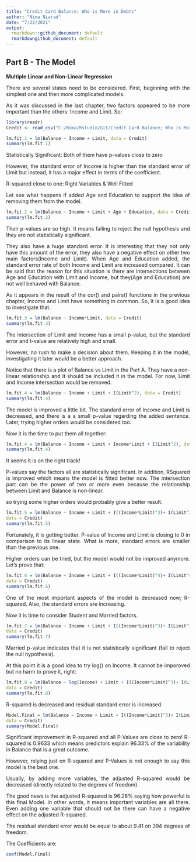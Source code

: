 ```yaml
---
title: "Credit Card Balance; Who is More in Debts"
author: "Nima Niarad"
date: "7/22/2021"
output:
  rmarkdown::github_document: default
  rmarkdowngithub_document: default
---
```


<style> body {text-align: justify} </style> <!-- Justify text. -->

## Part B - The Model

**Multiple Linear and Non-Linear Regression**


There are several states need to be considered. First, beginning with the simplest one and then more complicated models.


As it was discussed in the last chapter, two factors appeared to be more important than the others: Income and Limit. So: 

```r
library(readr)
Credit <- read_csv("C:/Nima/Rstudio/Git/Credit Card Balance; Who is More in Debts/Credit-Card-Balance--Who-is-More-in-Debts-/Credit.csv")
```

```r
lm.fit.1 = lm(Balance ~ Income + Limit, data = Credit)
summary(lm.fit.1)
```

Statistically Significant: Both of them have p-values close to zero

However, the standard error of Income is higher than the standard error of Limit but instead, it has a major effect in
terms of the coefficient. 

R-squared close to one: Right Variables & Well Fitted


Let see what happens if added Age and Education to support the idea of removing them from the model. 

```r
lm.fit.2 = lm(Balance ~ Income + Limit + Age + Education, data = Credit)
summary(lm.fit.2)
```

Their p-values are so high. It means failing to reject the null hypothesis and they are not statistically
significant. 

They also have a huge standard error. It is interesting that they not only have this amount of
the error, they also have a negative effect on other  two main factors(Income and Limit). When Age
and Education added, the standard error rate of both Income and Limit are increased compared. It can be said that the reason for this situation is there are intersections between Age and Education with Limit and Income, but they(Age and Education) are not well behaved with Balance.

As it appears in the result of the cor() and pairs() functions in the previous chapter, Income and Limit have
something in common. So, it is a good idea to investigate that.

```r
lm.fit.3 = lm(Balance ~ Income*Limit, data = Credit)
summary(lm.fit.3)
```

The intersection of Limit and Income has a small p-value, but the standard error and t-value
are relatively high and small. 

However, no rush to make a decision about them. Keeping it in the model, investigating it later would be a better approach.

Notice that there is a plot of Balance vs Limit in the Part A. They have a non-linear relationship and it should be included it in the model. For now, Limit and Income intersection would be removed. 

```r
lm.fit.4 = lm(Balance ~ Income + Limit + I(Limit^2), data = Credit)
summary(lm.fit.4)
```

The model is improved a little bit. The standard error of Income and Limit is decreased, and there is a
a small p-value regarding the added sentence. Later, trying higher orders would be considered too.

Now it is the time to put them all together:

```r
lm.fit.4 = lm(Balance ~ Income + Limit + Income*Limit + I(Limit^2), data = Credit)
summary(lm.fit.4)
```

It seems it is on the right track! 

P-values say the factors all are statistically significant. In addition, RSquared is improved which means the model is fitted better now. The intersection part can be the power of two or more even because the relationship between Limit and Balance is non-linear. 

so trying some higher orders would probably give a better result. 

```r
lm.fit.5 = lm(Balance ~ Income + Limit + I((Income*Limit)^3)+ I(Limit^3),
data = Credit)
summary(lm.fit.5)
```

Fortunately, it is getting better. P-value of Income and Limit is closing to 0 in comparison to its linear
state. What is more, standard errors are smaller than the previous one. 

Higher orders can be tried, but the model would not be improved anymore. Let's prove that:

```r
lm.fit.6 = lm(Balance ~ Income + Limit + I((Income*Limit)^4)+ I(Limit^4) + Student,
data = Credit)
summary(lm.fit.6)
```

One of the most important aspects of the model is decreased now; R-squared. Also, the standard errors are
increasing. 

Now it is time to consider Student and Married factors.

```r
lm.fit.7 = lm(Balance ~ Income + Limit + I((Income*Limit)^3)+ I(Limit^3) + Student + Married,
data = Credit)
summary(lm.fit.7)
```

Married p-value indicates that it is not statistically significant (fail to reject the null hypothesis). 

At this point it is a good idea to try log() on Income. It cannot be imporoved but no harm to prove it, right:

```r
lm.fit.8 = lm(Balance ~ log(Income) + Limit + I((Income*Limit)^3)+ I(Limit^3)+ Student,
data = Credit)
summary(lm.fit.8)
```

R-squared is decreased and residual standard error is increased.


```r
Model.Final = lm(Balance ~ Income + Limit + I((Income*Limit)^3)+ I(Limit^3)+ Student,
data = Credit)
summary(Model.Final)
```

Significant improvement in R-squared and all P-Values are close to zero! R-squared is 0.9633 which means predictors explain
96.33% of the variability in Balance that is a great outcome. 

However, relying just on R-squared and P-Values is not enough to say this model is the best one.

Usually, by adding more variables, the adjusted R-squared would be decreased (directly related to the degrees of freedom). 

The good news is the adjusted R-squared is 96.28% saying how powerful is this final Model. In other words, it means important variables are all there. Even adding one variable that should not be there can have a negative effect on the adjusted R-squared. 


The residual standard error would be equal to about 9.41 on 394 degrees of freedom.

The Coefficients are: 

```r
coef(Model.Final)
```





